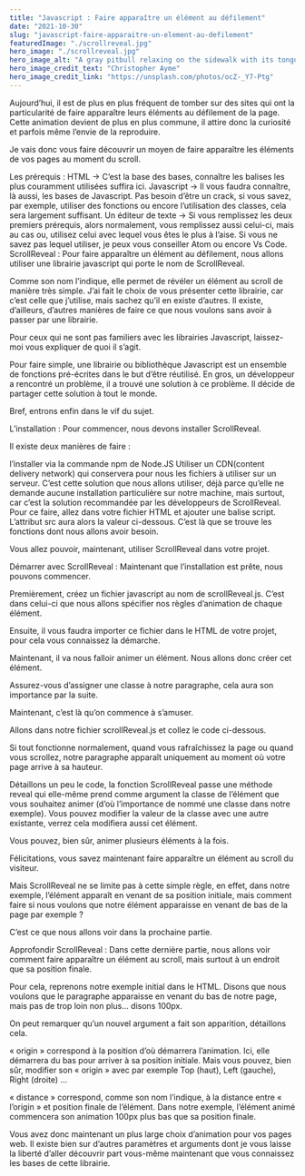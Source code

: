 ```yaml
---
title: "Javascript : Faire apparaître un élément au défilement"
date: "2021-10-30"
slug: "javascript-faire-apparaitre-un-element-au-defilement"
featuredImage: "./scrollreveal.jpg"
hero_image: "./scrollreveal.jpg"
hero_image_alt: "A gray pitbull relaxing on the sidewalk with its tongue hanging out"
hero_image_credit_text: "Christopher Ayme"
hero_image_credit_link: "https://unsplash.com/photos/ocZ-_Y7-Ptg"
---
```


Aujourd’hui, il est de plus en plus fréquent de tomber sur des sites qui ont la particularité de faire apparaître leurs éléments au défilement de la page. Cette animation devient de plus en plus commune, il attire donc la curiosité et parfois même l’envie de la reproduire.

Je vais donc vous faire découvrir un moyen de faire apparaître les éléments de vos pages au moment du scroll.

Les prérequis :
HTML → C’est la base des bases, connaître les balises les plus couramment utilisées suffira ici.
Javascript → Il vous faudra connaître, là aussi, les bases de Javascript. Pas besoin d’être un crack, si vous savez, par exemple, utiliser des fonctions ou encore l’utilisation des classes, cela sera largement suffisant.
Un éditeur de texte → Si vous remplissez les deux premiers prérequis, alors normalement, vous remplissez aussi celui-ci, mais au cas ou, utilisez celui avec lequel vous êtes le plus à l’aise. Si vous ne savez pas lequel utiliser, je peux vous conseiller Atom ou encore Vs Code.
ScrollReveal :
Pour faire apparaître un élément au défilement, nous allons utiliser une librairie javascript qui porte le nom de ScrollReveal.

Comme son nom l’indique, elle permet de révéler un élément au scroll de manière très simple.
J’ai fait le choix de vous présenter cette librairie, car c’est celle que j’utilise, mais sachez qu’il en existe d’autres. Il existe, d’ailleurs, d’autres manières de faire ce que nous voulons sans avoir à passer par une librairie.

Pour ceux qui ne sont pas familiers avec les librairies Javascript, laissez-moi vous expliquer de quoi il s’agit.

Pour faire simple, une librairie ou bibliothèque Javascript est un ensemble de fonctions pré-écrites dans le but d’être réutilisé. En gros, un développeur a rencontré un problème, il a trouvé une solution à ce problème. Il décide de partager cette solution à tout le monde.

Bref, entrons enfin dans le vif du sujet.

L’installation :
Pour commencer, nous devons installer ScrollReveal.

Il existe deux manières de faire :

l’installer via la commande npm de Node.JS
Utiliser un CDN(content delivery network) qui conservera pour nous les fichiers à utiliser sur un serveur. C’est cette solution que nous allons utiliser, déjà parce qu’elle ne demande aucune installation particulière sur notre machine, mais surtout, car c’est la solution recommandée par les développeurs de ScrollReveal.
Pour ce faire, allez dans votre fichier HTML et ajouter une balise script. L’attribut src aura alors la valeur ci-dessous. C’est là que se trouve les fonctions dont nous allons avoir besoin.


Vous allez pouvoir, maintenant, utiliser ScrollReveal dans votre projet.

Démarrer avec ScrollReveal :
Maintenant que l’installation est prête, nous pouvons commencer.

Premièrement, créez un fichier javascript au nom de scrollReveal.js. C’est dans celui-ci que nous allons spécifier nos règles d’animation de chaque élément.

Ensuite, il vous faudra importer ce fichier dans le HTML de votre projet, pour cela vous connaissez la démarche.

<script  src="js/scrollReveal.js"></script>
Maintenant, il va nous falloir animer un élément. Nous allons donc créer cet élément.


Assurez-vous d’assigner une classe à notre paragraphe, cela aura son importance par la suite.

Maintenant, c’est là qu’on commence à s’amuser.

Allons dans notre fichier scrollReveal.js et collez le code ci-dessous.


Si tout fonctionne normalement, quand vous rafraîchissez la page ou quand vous scrollez, notre paragraphe apparaît uniquement au moment où votre page arrive à sa hauteur.

Détaillons un peu le code, la fonction ScrollReveal passe une méthode reveal qui elle-même prend comme argument la classe de l’élément que vous souhaitez animer (d’où l’importance de nommé une classe dans notre exemple). Vous pouvez modifier la valeur de la classe avec une autre existante, verrez cela modifiera aussi cet élément.

Vous pouvez, bien sûr, animer plusieurs éléments à la fois.

Félicitations, vous savez maintenant faire apparaître un élément au scroll du visiteur.

Mais ScrollReveal ne se limite pas à cette simple règle, en effet, dans notre exemple, l’élément apparaît en venant de sa position initiale, mais comment faire si nous voulons que notre élément apparaisse en venant de bas de la page par exemple ?

C’est ce que nous allons voir dans la prochaine partie.

Approfondir ScrollReveal :
Dans cette dernière partie, nous allons voir comment faire apparaître un élément au scroll, mais surtout à un endroit que sa position finale.

Pour cela, reprenons notre exemple initial dans le HTML. Disons que nous voulons que le paragraphe apparaisse en venant du bas de notre page, mais pas de trop loin non plus… disons 100px.


On peut remarquer qu’un nouvel argument a fait son apparition, détaillons cela.

« origin » correspond à la position d’où démarrera l’animation. Ici, elle démarrera du bas pour arriver à sa position initiale. Mais vous pouvez, bien sûr, modifier son « origin » avec par exemple Top (haut), Left (gauche), Right (droite) …

« distance » correspond, comme son nom l’indique, à la distance entre « l’origin » et position finale de l’élément. Dans notre exemple, l’élément animé commencera son animation 100px plus bas que sa position finale.

Vous avez donc maintenant un plus large choix d’animation pour vos pages web. Il existe bien sur d’autres paramètres et arguments dont je vous laisse la liberté d’aller découvrir part vous-même maintenant que vous connaissez les bases de cette librairie.

